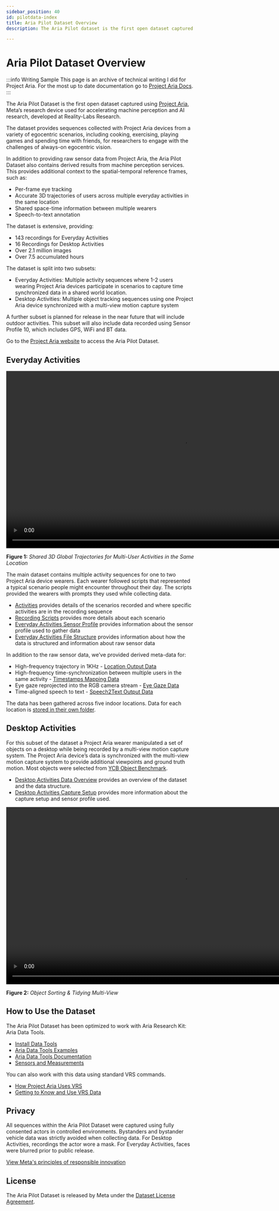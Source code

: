 ```yaml
---
sidebar_position: 40
id: pilotdata-index
title: Aria Pilot Dataset Overview
description: The Aria Pilot dataset is the first open dataset captured using Project Aria

---
```


# Aria Pilot Dataset Overview

:::info Writing Sample
This page is an archive of technical writing I did for Project Aria. For the most up to date documentation go to [Project Aria Docs](https://facebookresearch.github.io/projectaria_tools/docs/intro).
:::

The Aria Pilot Dataset is the first open dataset captured using [Project Aria](https://about.facebook.com/realitylabs/projectaria/), Meta’s research device used for accelerating machine perception and AI research, developed at Reality-Labs Research.

The dataset provides sequences collected with Project Aria devices from a variety of egocentric scenarios, including cooking, exercising, playing games and spending time with friends, for researchers to engage with the challenges of always-on egocentric vision.

In addition to providing raw sensor data from Project Aria, the Aria Pilot Dataset also contains derived results from machine perception services. This provides additional context to the spatial-temporal reference frames, such as:

* Per-frame eye tracking
* Accurate 3D trajectories of users across multiple everyday activities in the same location
* Shared space-time information between multiple wearers
* Speech-to-text annotation

The dataset is extensive, providing:

* 143 recordings for Everyday Activities
* 16 Recordings for Desktop Activities
* Over 2.1 million images
* Over 7.5 accumulated hours

The dataset is split into two subsets:

* Everyday Activities: Multiple activity sequences where 1-2 users wearing Project Aria devices participate in scenarios to capture time synchronized data in a shared world location.
* Desktop Activities: Multiple object tracking sequences using one Project Aria device synchronized with a multi-view motion capture system

A further subset is planned for release in the near future that will include outdoor activities. This subset will also include data recorded using Sensor Profile 10, which includes GPS, WiFi and BT data.

Go to the [Project Aria website](https://about.facebook.com/realitylabs/projectaria/datasets) to access the Aria Pilot Dataset.

## Everyday Activities

<video width="950" controls>
  <source src={useBaseUrl('img/adt/location_all_activities.m4v')} type="video/mp4"/>
  Your browser does not support the video tag.
</video>

**Figure 1:** *Shared 3D Global Trajectories for Multi-User Activities in the Same Location*

The main dataset contains multiple activity sequences for one to two Project Aria device wearers. Each wearer followed scripts that represented a typical scenario people might encounter throughout their day. The scripts provided the wearers with prompts they used while collecting data.

* [Activities](/pilotdata/everyday/activities.mdx) provides details of the scenarios recorded and where specific activities are in the recording sequence
* [Recording Scripts](/pilotdata/everyday/scripts.mdx) provides more details about each scenario
* [Everyday Activities Sensor Profile](/pilotdata/everyday/sensor-profiles.mdx) provides information about the sensor profile used to gather data
* [Everyday Activities File Structure](/pilotdata/everyday/everyday.mdx) provides information about how the data is structured and information about raw sensor data

In addition to the raw sensor data, we’ve provided derived meta-data for:

* High-frequency trajectory in 1KHz - [Location Output Data](/pilotdata/location-output.mdx)
* High-frequency time-synchronization between multiple users in the same activity - [Timestamps Mapping Data](/pilotdata/timestamps.mdx)
* Eye gaze reprojected into the RGB camera stream - [Eye Gaze Data](/pilotdata/reprojected-gaze.mdx)
* Time-aligned speech to text - [Speech2Text Output Data](/pilotdata/speech2text.mdx)

The data has been gathered across five indoor locations. Data for each location is [stored in their own folder](/pilotdata/everyday/everyday.mdx).

## Desktop Activities

For this subset of the dataset a Project Aria wearer manipulated a set of objects on a desktop while being recorded by a multi-view motion capture system. The Project Aria device’s data is synchronized with the multi-view motion capture system to provide additional viewpoints and ground truth motion. Most objects were selected from [YCB Object Benchmark](https://www.ycbbenchmarks.com/).

* [Desktop Activities Data Overview](/pilotdata/desk/desktop_overview.mdx) provides an overview of the dataset and the data structure.
* [Desktop Activities Capture Setup](/pilotdata/desk/desktop_setup.mdx) provides more information about the capture setup and sensor profile used.


<video width="950" controls>
  <source src={useBaseUrl('img/adt/desk_12-demo.m4v')} type="video/mp4"/>
  Your browser does not support the video tag.
</video>

**Figure 2:** *Object Sorting & Tidying Multi-View*


## How to Use the Dataset

The Aria Pilot Dataset has been optimized to work with Aria Research Kit: Aria Data Tools.

* [Install Data Tools](/install.mdx)
* [Aria Data Tools Examples](howto/examples.mdx)
* [Aria Data Tools Documentation](/overview.mdx)
* [Sensors and Measurements](/sensors-measurements.mdx)


You can also work with this data using standard VRS commands.

* [How Project Aria Uses VRS](aria-vrs.mdx)
* [Getting to Know and Use VRS Data](use-vrs.mdx)


## Privacy

All sequences within the Aria Pilot Dataset were captured using fully consented actors in controlled environments. Bystanders and bystander vehicle data was strictly avoided when collecting data. For Desktop Activities, recordings the actor wore a mask. For Everyday Activities, faces were blurred prior to public release.

[View Meta's principles of responsible innovation](https://about.facebook.com/realitylabs/responsible-innovation-principles/)


## License

The Aria Pilot Dataset is released by Meta under the [Dataset License Agreement](https://about.facebook.com/realitylabs/projectaria/pilot-dataset-privacy-policy/).
